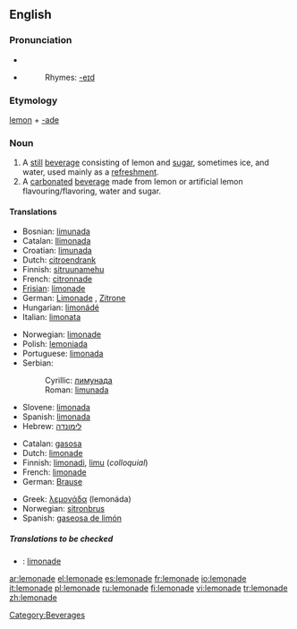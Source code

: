 {{wikipedia|dab=Lemonade (disambiguation)|Lemonade}}
==English==

===Pronunciation===
* {{IPA|/ˌlɛmənˈeɪd/}}
* {{SAMPA|/%lEm@n"eId/}}
*:Rhymes: [[Rhymes:English:-eɪd|-eɪd]]

===Etymology===
[[lemon]] + [[-ade]]

===Noun===
{{wikipedia}}
{{en-noun|s|-}}

# A [[still]] [[beverage]] consisting of lemon and [[sugar]], sometimes ice, and water, used mainly as a [[refreshment]].
# A [[carbonated]] [[beverage]] made from lemon or artificial lemon flavouring/flavoring, water and sugar.

====Translations====
{{trans-top|still beverage}}
*Bosnian: [[limunada#Bosnian|limunada]] {{f}}
*Catalan: [[llimonada]] {{f}}
*Croatian: [[limunada#Croatian|limunada]] {{f}}
*Dutch: [[citroendrank]] {{m}}
*Finnish: [[sitruunamehu]]
*French: [[citronnade]] {{f}}
*[[Frisian]]: [[limonade]]
*German: [[Limonade]] {{f}}, [[Zitrone]] {{f}}
*Hungarian: [[limonádé]]
*Italian: [[limonata]] {{f}}
{{trans-mid}}
*Norwegian: [[limonade]] {{m}}
*Polish: [[lemoniada]] {{f}}
*Portuguese: [[limonada]] {{f}}
*Serbian:
*:Cyrillic: [[лимунада#Serbian|лимунада]] {{f}}
*:Roman: [[limunada#Serbian|limunada]] {{f}}
*Slovene: [[limonada]] {{f}}
*Spanish: [[limonada]] {{f}}
*Hebrew: [[לימונדה]]
{{trans-bottom}}

{{trans-top|carbonated beverage}}
*Catalan: [[gasosa]] {{f}}
*Dutch: [[limonade]] {{m}}
*Finnish: [[limonadi]], [[limu]] (''colloquial'')
*French: [[limonade]] {{f}}
*German: [[Brause]] {{f}}
{{trans-mid}}
*Greek: [[λεμονάδα]] (lemonáda) {{f}}
*Norwegian: [[sitronbrus]] {{m}}
*Spanish: [[gaseosa de limón]] {{f}}
{{trans-bottom}}

=====Translations to be checked=====
{{checktrans}}
*{{ttbc|Frisian}}: [[limonade]]

[[Category:Beverages]]

[[ar:lemonade]]
[[el:lemonade]]
[[es:lemonade]]
[[fr:lemonade]]
[[io:lemonade]]
[[it:lemonade]]
[[pl:lemonade]]
[[ru:lemonade]]
[[fi:lemonade]]
[[vi:lemonade]]
[[tr:lemonade]]
[[zh:lemonade]]